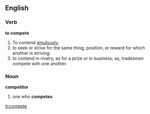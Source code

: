 ==English==
===Verb===
'''to compete'''
# To contend [[emulously]]; 
# to seek or strive for the same thing, position, or reward for which another is striving; 
# to contend in rivalry, as for a prize or in business; as, tradesmen compete with one another.

=== Noun ===
'''competitor'''
# one who '''competes'''

[[it:compete]]